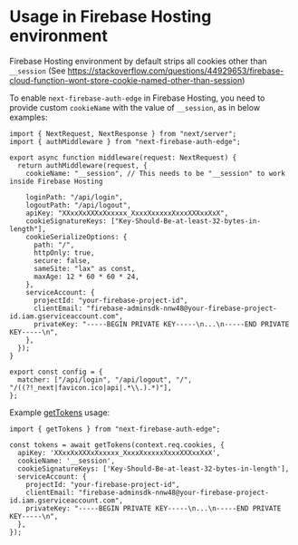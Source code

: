# Usage in Firebase Hosting environment

Firebase Hosting environment by default strips all cookies other than `__session` (See https://stackoverflow.com/questions/44929653/firebase-cloud-function-wont-store-cookie-named-other-than-session)

To enable `next-firebase-auth-edge` in Firebase Hosting, you need to provide custom `cookieName` with the value of `__session`, as in below examples:

```tsx filename="middleware.ts"
import { NextRequest, NextResponse } from "next/server";
import { authMiddleware } from "next-firebase-auth-edge";

export async function middleware(request: NextRequest) {
  return authMiddleware(request, {
    cookieName: "__session", // This needs to be "__session" to work inside Firebase Hosting

    loginPath: "/api/login",
    logoutPath: "/api/logout",
    apiKey: "XXxxXxXXXxXxxxxx_XxxxXxxxxxXxxxXXXxxXxX",
    cookieSignatureKeys: ["Key-Should-Be-at-least-32-bytes-in-length"],
    cookieSerializeOptions: {
      path: "/",
      httpOnly: true,
      secure: false,
      sameSite: "lax" as const,
      maxAge: 12 * 60 * 60 * 24,
    },
    serviceAccount: {
      projectId: "your-firebase-project-id",
      clientEmail: "firebase-adminsdk-nnw48@your-firebase-project-id.iam.gserviceaccount.com",
      privateKey: "-----BEGIN PRIVATE KEY-----\n...\n-----END PRIVATE KEY-----\n",
    },
  });
}

export const config = {
  matcher: ["/api/login", "/api/logout", "/", "/((?!_next|favicon.ico|api|.*\\.).*)"],
};
```

Example [getTokens](/docs/usage/server-components) usage:

```tsx
import { getTokens } from "next-firebase-auth-edge";

const tokens = await getTokens(context.req.cookies, {
  apiKey: 'XXxxXxXXXxXxxxxx_XxxxXxxxxxXxxxXXXxxXxX',
  cookieName: '__session',
  cookieSignatureKeys: ['Key-Should-Be-at-least-32-bytes-in-length'],
  serviceAccount: {
    projectId: "your-firebase-project-id",
    clientEmail: "firebase-adminsdk-nnw48@your-firebase-project-id.iam.gserviceaccount.com",
    privateKey: "-----BEGIN PRIVATE KEY-----\n...\n-----END PRIVATE KEY-----\n",
  },
});
```
